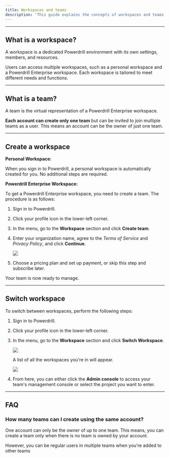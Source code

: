 ```yaml
---
title: Workspaces and teams
description: 'This guide explains the concepts of workspaces and teams, and provides instructions on how to manage them'
---
```


---

## What is a workspace?

A workspace is a dedicated Powerdrill environment with its own settings, members, and resources. 

Users can access multiple workspaces, such as a personal workspace and a Powerdrill Enterprise workspace. Each workspace is tailored to meet different needs and functions.

---

## What is a team?

A team is the virtual representation of a Powerdrill Enterprise workspace. 

**Each account can create only one team** but can be invited to join multiple teams as a user. This means an account can be the owner of just one team.

---

## Create a workspace

**Personal Workspace:**

When you sign in to Powerdrill, a personal workspace is automatically created for you. No additional steps are required.


**Powerdrill Enterprise Workspace:**

To get a Powerdrill Enterprise workspace, you need to create a team. The procedure is as follows:

1. Sign in to Powerdrill.

2. Click your profile icon in the lower-left corner.

3. In the menu, go to the **Workspace** section and click **Create team**.


4. Enter your organization name, agree to the *Terms of Service* and *Privacy Policy*, and click **Continue**.

    <Frame>
      <img src="/enterprise/img/name-org.png" style={{ borderRadius: '0.5rem' }} />
    </Frame>

5. Choose a pricing plan and set up payment, or skip this step and subscribe later.

Your team is now ready to manage.

---


## Switch workspace

To switch between workspaces, perform the following steps:

1. Sign in to Powerdrill.

2. Click your profile icon in the lower-left corner.

3. In the menu, go to the **Workspace** section and click **Switch Workspace**.

    <Frame>
      <img src="/enterprise/img/switch-workspace.png" style={{ borderRadius: '0.5rem' }} />
    </Frame>

    A list of all the workspaces you're in will appear.

    <Frame>
      <img src="/enterprise/img/workspace-page.png" style={{ borderRadius: '0.5rem' }} />
    </Frame>

4. From here, you can either click the **Admin console** to access your team's management console or select the project you want to enter.


---


## FAQ

### How many teams can I create using the same account?

One account can only be the owner of up to one team. This means, you can create a team only when there is no team is owned by your account.

However, you can be regular users in multiple teams when you're added to other teams 



<MySnippet beta="community" />











